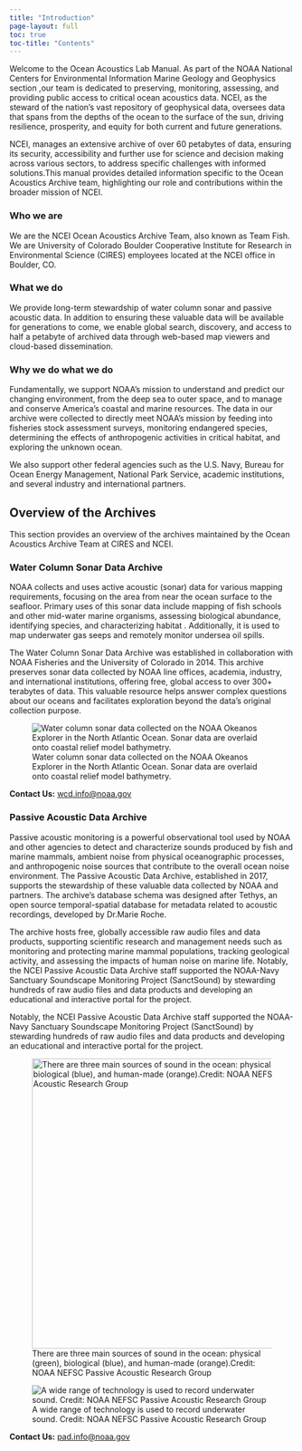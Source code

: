 ```yaml
---
title: "Introduction"
page-layout: full
toc: true
toc-title: "Contents"
---
```


Welcome to the Ocean Acoustics Lab Manual. As part of the NOAA National Centers for Environmental Information Marine Geology and Geophysics section ,our team is dedicated to preserving, monitoring, assessing, and providing public access to critical ocean acoustics data. NCEI, as the steward of the nation's vast repository of geophysical data, oversees data that spans from the depths of the ocean to the surface of the sun, driving resilience, prosperity, and equity for both current and future generations.

NCEI, manages an extensive archive of over 60 petabytes of data, ensuring its security, accessibility and further use for science and decision making across various sectors, to address specific challenges with informed solutions.This manual provides detailed information specific to the Ocean Acoustics Archive team, highlighting our role and contributions within the broader mission of NCEI.

### Who we are

We are the NCEI Ocean Acoustics Archive Team, also known as Team Fish. We are University of Colorado Boulder Cooperative Institute for Research in Environmental Science (CIRES) employees located at the NCEI office in Boulder, CO.

### What we do

We provide long-term stewardship of water column sonar and passive acoustic data. In addition to ensuring these valuable data will be available for generations to come, we enable global search, discovery, and access to half a petabyte of archived data through web-based map viewers and cloud-based dissemination.

### Why we do what we do

Fundamentally, we support NOAA's mission to understand and predict our changing environment, from the deep sea to outer space, and to manage and conserve America's coastal and marine resources. The data in our archive were collected to directly meet NOAA's mission by feeding into fisheries stock assessment surveys, monitoring endangered species, determining the effects of anthropogenic activities in critical habitat, and exploring the unknown ocean.

We also support other federal agencies such as the U.S. Navy, Bureau for Ocean Energy Management, National Park Service, academic institutions, and several industry and international partners.

## ![]()Overview of the Archives {#overview-of-the-archives}

This section provides an overview of the archives maintained by the Ocean Acoustics Archive Team at CIRES and NCEI.

### Water Column Sonar Data Archive {#water-column-sonar-data-archive}

NOAA collects and uses active acoustic (sonar) data for various mapping requirements, focusing on the area from near the ocean surface to the seafloor. Primary uses of this sonar data include mapping of fish schools and other mid-water marine organisms, assessing biological abundance, identifying species, and characterizing habitat . Additionally, it is used to map underwater gas seeps and remotely monitor undersea oil spills.

The Water Column Sonar Data Archive was established in collaboration with NOAA Fisheries and the University of Colorado in 2014. This archive preserves sonar data collected by NOAA line offices, academia, industry, and international institutions, offering free, global access to over 300+ terabytes of data. This valuable resource helps answer complex questions about our oceans and facilitates exploration beyond the data's original collection purpose.

![Water column sonar data collected on the NOAA Okeanos Explorer in the North Atlantic Ocean. Sonar data are overlaid onto coastal relief model bathymetry.](/Images/WCSD.jpg)

**Contact Us:** [wcd.info\@noaa.gov](mailto:wcd.info@noaa.gov)

### Passive Acoustic Data Archive {#passive-acoustic-data-archive}

Passive acoustic monitoring is a powerful observational tool used by NOAA and other agencies to detect and characterize sounds produced by fish and marine mammals, ambient noise from physical oceanographic processes, and anthropogenic noise sources that contribute to the overall ocean noise environment. The Passive Acoustic Data Archive, established in 2017, supports the stewardship of these valuable data collected by NOAA and partners. The archive's database schema was designed after Tethys, an open source temporal-spatial database for metadata related to acoustic recordings, developed by Dr.Marie Roche.

The archive hosts free, globally accessible raw audio files and data products, supporting scientific research and management needs such as monitoring and protecting marine mammal populations, tracking geological activity, and assessing the impacts of human noise on marine life. Notably, the NCEI Passive Acoustic Data Archive staff supported the NOAA-Navy Sanctuary Soundscape Monitoring Project (SanctSound) by stewarding hundreds of raw audio files and data products and developing an educational and interactive portal for the project.

Notably, the NCEI Passive Acoustic Data Archive staff supported the NOAA-Navy Sanctuary Soundscape Monitoring Project (SanctSound) by stewarding hundreds of raw audio files and data products and developing an educational and interactive portal for the project.

![There are three main sources of sound in the ocean: physical (green), biological (blue), and human-made (orange).Credit: NOAA NEFSC Passive Acoustic Research Group](/Images/1500x1000-Passive-Acoustics-Soundscape-infographic-NEFSC.png){width="512"}

![A wide range of technology is used to record underwater sound. Credit: NOAA NEFSC Passive Acoustic Research Group](/Images/Soundscape%20large.png)

**Contact Us:** [pad.info\@noaa.gov](mailto:%20pad.info@noaa.gov)
